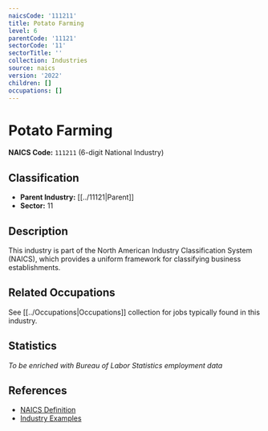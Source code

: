 ```yaml
---
naicsCode: '111211'
title: Potato Farming
level: 6
parentCode: '11121'
sectorCode: '11'
sectorTitle: ''
collection: Industries
source: naics
version: '2022'
children: []
occupations: []
---
```

# Potato Farming

**NAICS Code:** `111211` (6-digit National Industry)

## Classification

- **Parent Industry:** [[../11121|Parent]]
- **Sector:** 11

## Description

This industry is part of the North American Industry Classification System (NAICS), which provides a uniform framework for classifying business establishments.

## Related Occupations

See [[../Occupations|Occupations]] collection for jobs typically found in this industry.

## Statistics

*To be enriched with Bureau of Labor Statistics employment data*

## References

- [NAICS Definition](https://www.census.gov/naics/)
- [Industry Examples](https://www.census.gov/naics/2022NAICS/)
